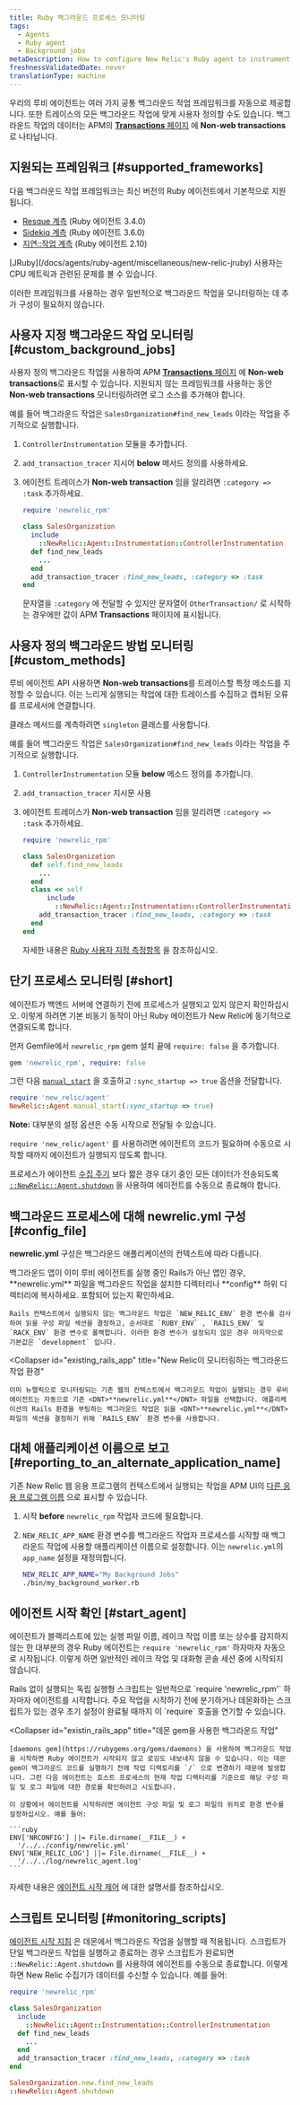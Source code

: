 ```yaml
---
title: Ruby 백그라운드 프로세스 모니터링
tags:
  - Agents
  - Ruby agent
  - Background jobs
metaDescription: How to configure New Relic's Ruby agent to instrument background jobs.
freshnessValidatedDate: never
translationType: machine
---
```


우리의 루비 에이전트는 여러 가지 공통 백그라운드 작업 프레임워크를 자동으로 제공합니다. 또한 트레이스의 모든 백그라운드 작업에 맞게 사용자 정의할 수도 있습니다. 백그라운드 작업의 데이터는 APM의 [<DNT>**Transactions**</DNT> 페이지](/docs/apm/applications-menu/monitoring/transactions-page) 에 <DNT>**Non-web transactions**</DNT> 로 나타납니다.

## 지원되는 프레임워크 [#supported_frameworks]

다음 백그라운드 작업 프레임워크는 최신 버전의 Ruby 에이전트에서 기본적으로 지원됩니다.

* [Resque 계측](/docs/agents/ruby-agent/background-jobs/resque-instrumentation) (Ruby 에이전트 3.4.0)
* [Sidekiq 계측](/docs/agents/ruby-agent/background-jobs/sidekiq-instrumentation) (Ruby 에이전트 3.6.0)
* [지연::작업 계측](/docs/agents/ruby-agent/background-jobs/delayedjob) (Ruby 에이전트 2.10)

<Callout variant="important">
  [JRuby](/docs/agents/ruby-agent/miscellaneous/new-relic-jruby) 사용자는 CPU 메트릭과 관련된 문제를 볼 수 있습니다.
</Callout>

이러한 프레임워크를 사용하는 경우 일반적으로 백그라운드 작업을 모니터링하는 데 추가 구성이 필요하지 않습니다.

## 사용자 지정 백그라운드 작업 모니터링 [#custom_background_jobs]

사용자 정의 백그라운드 작업을 사용하여 APM [<DNT>**Transactions**</DNT> 페이지](/docs/apm/applications-menu/monitoring/transactions-page) 에 <DNT>**Non-web transactions**</DNT>로 표시할 수 있습니다. 지원되지 않는 프레임워크를 사용하는 동안 <DNT>**Non-web transactions**</DNT> 모니터링하려면 로그 소스를 추가해야 합니다.

예를 들어 백그라운드 작업은 `SalesOrganization#find_new_leads` 이라는 작업을 주기적으로 실행합니다.

1. `ControllerInstrumentation` 모듈을 추가합니다.

2. `add_transaction_tracer` 지시어 <DNT>**below**</DNT> 메서드 정의를 사용하세요.

3. 에이전트 트레이스가 <DNT>**Non-web transaction**</DNT> 임을 알리려면 `:category => :task` 추가하세요.

   ```ruby
   require 'newrelic_rpm'

   class SalesOrganization
     include
       ::NewRelic::Agent::Instrumentation::ControllerInstrumentation
     def find_new_leads
       ...
     end
     add_transaction_tracer :find_new_leads, :category => :task
   end
   ```

   문자열을 `:category` 에 전달할 수 있지만 문자열이 `OtherTransaction/` 로 시작하는 경우에만 값이 APM <DNT>**Transactions**</DNT> 페이지에 표시됩니다.

## 사용자 정의 백그라운드 방법 모니터링 [#custom_methods]

루비 에이전트 API 사용하면 <DNT>**Non-web transactions**</DNT>를 트레이스할 특정 메소드를 지정할 수 있습니다. 이는 느리게 실행되는 작업에 대한 트레이스를 수집하고 캡처된 오류를 프로세서에 연결합니다.

클래스 메서드를 계측하려면 `singleton` 클래스를 사용합니다.

예를 들어 백그라운드 작업은 `SalesOrganization#find_new_leads` 이라는 작업을 주기적으로 실행합니다.

1. `ControllerInstrumentation` 모듈 <DNT>**below**</DNT> 메소드 정의를 추가합니다.

2. `add_transaction_tracer` 지시문 사용

3. 에이전트 트레이스가 <DNT>**Non-web transaction**</DNT> 임을 알리려면 `:category => :task` 추가하세요.

   ```ruby
   require 'newrelic_rpm'

   class SalesOrganization
     def self.find_new_leads
       ...
     end
     class << self
         include
           ::NewRelic::Agent::Instrumentation::ControllerInstrumentation
       add_transaction_tracer :find_new_leads, :category => :task
     end
   end
   ```

   자세한 내용은 [Ruby 사용자 지정 측정항목](/docs/agents/ruby-agent/features/ruby-custom-metrics) 을 참조하십시오.

## 단기 프로세스 모니터링 [#short]

에이전트가 백엔드 서버에 연결하기 전에 프로세스가 실행되고 있지 않은지 확인하십시오. 이렇게 하려면 기본 비동기 동작이 아닌 Ruby 에이전트가 New Relic에 동기적으로 연결되도록 합니다.

먼저 Gemfile에서 `newrelic_rpm` gem 설치 끝에 `require: false` 을 추가합니다.

```ruby
gem 'newrelic_rpm', require: false
```

그런 다음 [`manual_start`](https://www.rubydoc.info/github/newrelic/newrelic-ruby-agent/NewRelic%2FAgent%3Amanual_start) 을 호출하고 `:sync_startup => true` 옵션을 전달합니다.

```ruby
require 'new_relic/agent'
NewRelic::Agent.manual_start(:sync_startup => true)
```

<DNT>**Note:**</DNT> 대부분의 설정 옵션은 수동 시작으로 전달될 수 있습니다.

`require 'new_relic/agent'` 를 사용하려면 에이전트의 코드가 필요하며 수동으로 시작할 때까지 에이전트가 실행되지 않도록 합니다.

프로세스가 에이전트 [수집 주기](/docs/using-new-relic/welcome-new-relic/get-started/glossary#harvest-cycle) 보다 짧은 경우 대기 중인 모든 데이터가 전송되도록 [`::NewRelic::Agent.shutdown`](https://www.rubydoc.info/github/newrelic/newrelic-ruby-agent/NewRelic/Agent:shutdown) 을 사용하여 에이전트를 수동으로 종료해야 합니다.

## 백그라운드 프로세스에 대해 newrelic.yml 구성 [#config_file]

<DNT>**newrelic.yml**</DNT> 구성은 백그라운드 애플리케이션의 컨텍스트에 따라 다릅니다.

<CollapserGroup>
  <Collapser
    id="non_rails"
    title="Non-Rails 백그라운드 애플리케이션"
  >
    백그라운드 앱이 이미 루비 에이전트를 실행 중인 Rails가 아닌 앱인 경우, <DNT>**newrelic.yml**</DNT> 파일을 백그라운드 작업을 설치한 디렉터리나 <DNT>**config**</DNT> 하위 디렉터리에 복사하세요. <InlinePopover type="licenseKey"/>포함되어 있는지 확인하세요.

    Rails 컨텍스트에서 실행되지 않는 백그라운드 작업은 `NEW_RELIC_ENV` 환경 변수를 검사하여 읽을 구성 파일 섹션을 결정하고, 순서대로 `RUBY_ENV` , `RAILS_ENV` 및 `RACK_ENV` 환경 변수로 폴백합니다. 이러한 환경 변수가 설정되지 않은 경우 마지막으로 기본값은 `development` 입니다.
  </Collapser>

  <Collapser
    id="existing_rails_app"
    title="New Relic이 모니터링하는 백그라운드 작업 환경"
  >
    이미 뉴렐릭으로 모니터링되는 기존 웹의 컨텍스트에서 백그라운드 작업이 실행되는 경우 루비 에이전트는 자동으로 기존 <DNT>**newrelic.yml**</DNT> 파일을 선택합니다. 애플리케이션의 Rails 환경을 부팅하는 백그라운드 작업은 읽을 <DNT>**newrelic.yml**</DNT> 파일의 섹션을 결정하기 위해 `RAILS_ENV` 환경 변수를 사용합니다.
  </Collapser>
</CollapserGroup>

## 대체 애플리케이션 이름으로 보고 [#reporting_to_an_alternate_application_name]

기존 New Relic 웹 응용 프로그램의 컨텍스트에서 실행되는 작업을 APM UI의 [다른 응용 프로그램 이름](/docs/apm/new-relic-apm/installation-configuration/naming-your-application) 으로 표시할 수 있습니다.

1. 시작 <DNT>**before**</DNT> `newrelic_rpm` 작업자 코드에 필요합니다.

2. `NEW_RELIC_APP_NAME` 환경 변수를 백그라운드 작업자 프로세스를 시작할 때 백그라운드 작업에 사용할 애플리케이션 이름으로 설정합니다. 이는 `newrelic.yml`의 `app_name` 설정을 재정의합니다.

   ```bash
   NEW_RELIC_APP_NAME="My Background Jobs"
   ./bin/my_background_worker.rb
   ```

## 에이전트 시작 확인 [#start_agent]

에이전트가 블랙리스트에 있는 실행 파일 이름, 레이크 작업 이름 또는 상수를 감지하지 않는 한 대부분의 경우 Ruby 에이전트는 `require 'newrelic_rpm'` 하자마자 자동으로 시작됩니다. 이렇게 하면 일반적인 레이크 작업 및 대화형 콘솔 세션 중에 시작되지 않습니다.

<CollapserGroup>
  <Collapser
    id="non_rails_standalone"
    title="Non-Rails 독립 실행형 스크립트"
  >
    Rails 없이 실행되는 독립 실행형 스크립트는 일반적으로 `require 'newrelic_rpm'` 하자마자 에이전트를 시작합니다. 주요 작업을 시작하기 전에 분기하거나 데몬화하는 스크립트가 있는 경우 초기 설정이 완료될 때까지 이 `require` 호출을 연기할 수 있습니다.
  </Collapser>

  <Collapser
    id="existin_rails_app"
    title="데몬 gem을 사용한 백그라운드 작업"
  >
    [daemons gem](https://rubygems.org/gems/daemons) 을 사용하여 백그라운드 작업을 시작하면 Ruby 에이전트가 시작되지 않고 로깅도 내보내지 않을 수 있습니다. 이는 데몬 gem이 백그라운드 코드를 실행하기 전에 작업 디렉토리를 `/` 으로 변경하기 때문에 발생합니다. 그런 다음 에이전트는 호스트 프로세스의 현재 작업 디렉터리를 기준으로 해당 구성 파일 및 로그 파일에 대한 경로를 확인하려고 시도합니다.

    이 상황에서 에이전트를 시작하려면 에이전트 구성 파일 및 로그 파일의 위치로 환경 변수를 설정하십시오. 예를 들어:

    ```ruby
    ENV['NRCONFIG'] ||= File.dirname(__FILE__) +
      '/../../config/newrelic.yml'
    ENV['NEW_RELIC_LOG'] ||= File.dirname(__FILE__) +
      '/../../log/newrelic_agent.log'
    ```
  </Collapser>
</CollapserGroup>

자세한 내용은 [에이전트 시작 제어](/docs/agents/ruby-agent/troubleshooting/controlling-when-ruby-agent-starts) 에 대한 설명서를 참조하십시오.

## 스크립트 모니터링 [#monitoring_scripts]

[에이전트 시작 지침](#start_agent) 은 데몬에서 백그라운드 작업을 실행할 때 적용됩니다. 스크립트가 단일 백그라운드 작업을 실행하고 종료하는 경우 스크립트가 완료되면 `::NewRelic::Agent.shutdown` 를 사용하여 에이전트를 수동으로 종료합니다. 이렇게 하면 New Relic 수집기가 데이터를 수신할 수 있습니다. 예를 들어:

```ruby
require 'newrelic_rpm'

class SalesOrganization
  include
    ::NewRelic::Agent::Instrumentation::ControllerInstrumentation
  def find_new_leads
    ...
  end
  add_transaction_tracer :find_new_leads, :category => :task
end

SalesOrganization.new.find_new_leads
::NewRelic::Agent.shutdown
```